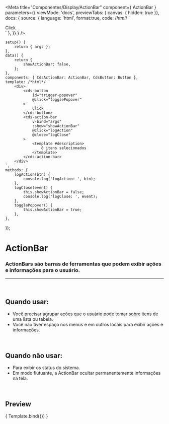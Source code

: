 
<Meta
	title="Componentes/Display/ActionBar"
	component={ ActionBar }
	parameters={{
		viewMode: 'docs',
		previewTabs: { canvas: { hidden: true }},
		docs: {
			source: {
				language: 'html',
				format:true,
				code: /*html*/ `
<div>
	<cds-button
		id="trigger-popover"
		@click="togglePopover"
	>
		Click
	</cds-button>
	<cds-action-bar
		v-bind="args"
		:show="showActionBar"
		@click="logAction"
		@close="logClose"
	>
		<template #description>
			8 itens selecionados
		</template>
	</cds-action-bar>
</div>`
			},
		}}
	}
/>

	setup() {
		return { args };
	},
	data() {
		return {
			showActionBar: false,
		};
	},
	components: { CdsActionBar: ActionBar, CdsButton: Button },
	template: /*html*/ `
		<div>
			<cds-button
				id="trigger-popover"
				@click="togglePopover"
			>
				Click
			</cds-button>
			<cds-action-bar
				v-bind="args"
				:show="showActionBar"
				@click="logAction"
				@close="logClose"
			>
				<template #description>
					8 itens selecionados
				</template>
			</cds-action-bar>
		</div>
	`,
	methods: {
		logAction(btn) {
			console.log('logAction: ', btn);
		},
		logClose(event) {
			this.showActionBar = false;
			console.log('logClose: ', event);
		},
		togglePopover() {
			this.showActionBar = true;
		},
	},
});

# ActionBar

### ActionBars são barras de ferramentas que podem exibir ações e informações para o usuário.
---
<br />

## Quando usar:
- Você precisar agrupar ações que o usuário pode tomar sobre itens de uma lista ou tabela.
- Você não tiver espaço nos menus e em outros locais para exibir ações e informações.

<br />

## Quando não usar:
- Para exibir os status do sistema.
- Em modo flutuante, a ActionBar ocultar permanentemente informações na tela.

<br />

## Preview

<Canvas>
	<Story
		name="Action Bar"
		args={{
			actions: ['Button1', 'Button2', 'Button3'],
		}}
	>
		{ Template.bind({}) }
	</Story>
</Canvas>

<ArgsTable story="Action Bar" />
